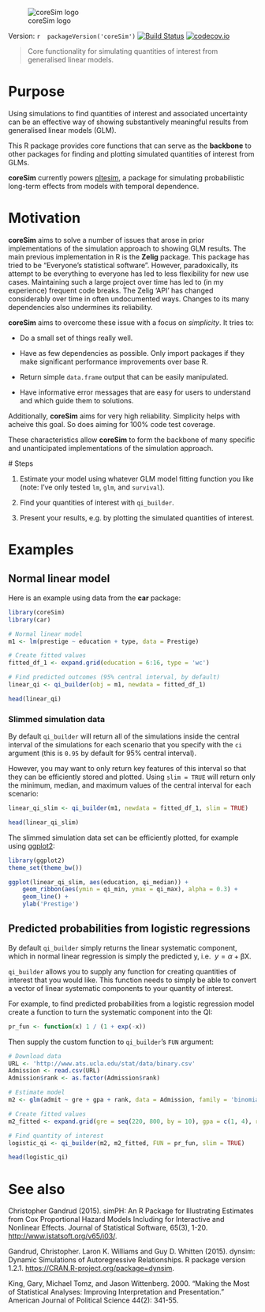 ![coreSim logo](img/coreSim_logo.png)

Version: `r  packageVersion('coreSim')` [![Build Status](https://travis-ci.org/christophergandrud/coreSim.svg?branch=master)](https://travis-ci.org/christophergandrud/coreSim)
[![codecov.io](https://codecov.io/github/christophergandrud/coreSim/coverage.svg?branch=master)](https://codecov.io/github/christophergandrud/coreSim?branch=master)

> Core functionality for simulating quantities of interest from generalised 
linear models.

# Purpose

Using simulations to find quantities of interest and associated uncertainty
can be an effective way of showing substantively meaningful results from 
generalised linear models (GLM). 

This R package provides core functions that can serve as the **backbone** to other
packages for finding and plotting simulated quantities of interest from GLMs. 

**coreSim** currently powers [pltesim](https://github.com/christophergandrud/pltesim), a package for simulating probabilistic long-term effects from models with temporal dependence.

# Motivation

**coreSim** aims to solve a number of issues that arose in prior implementations of 
the simulation approach to showing GLM results. The main previous implementation in R is the **Zelig** package. This package has tried to be "Everyone's statistical software". However, paradoxically, its attempt to be everything to everyone has led to less flexibility for new use cases. Maintaining such a large project over time has led to (in my experience) frequent code breaks. The Zelig 'API' has changed considerably over time in often undocumented ways. Changes to its many dependencies also undermines its reliability. 

**coreSim** aims to overcome these issue with a focus on *simplicity*. It tries to:

- Do a small set of things really well.

- Have as few dependencies as possible. Only import packages if they make significant performance improvements over base R.

- Return simple `data.frame` output that can be easily manipulated. 

- Have informative error messages that are easy for users to understand and which guide them to solutions.

Additionally, **coreSim** aims for very high reliability. Simplicity helps with acheive this goal. So does aiming for 100% code test coverage.

These characteristics allow **coreSim** to form the backbone of many specific and unanticipated implementations of the simulation approach. 

# Steps

1. Estimate your model using whatever GLM model fitting function you like 
(note: I've only tested `lm`, `glm`, and `survival`).

2. Find your quantities of interest with `qi_builder`.

3. Present your results, e.g. by plotting the simulated quantities of 
interest.

# Examples

## Normal linear model 

Here is an example using data from the **car** package:

```r
library(coreSim)
library(car)

# Normal linear model
m1 <- lm(prestige ~ education + type, data = Prestige)

# Create fitted values
fitted_df_1 <- expand.grid(education = 6:16, type = 'wc')

# Find predicted outcomes (95% central interval, by default)
linear_qi <- qi_builder(obj = m1, newdata = fitted_df_1)

head(linear_qi)
```

### Slimmed simulation data

By default `qi_builder` will return all of the simulations inside the central 
interval of the simulations for each scenario that you specify with the `ci` 
argument (this is `0.95` by default for 95% central interval). 

However, you may want to only return key features of this interval so that they
can be efficiently stored and plotted. Using `slim = TRUE` will return only the
minimum, median, and maximum values of the central interval for each scenario:

```r
linear_qi_slim <- qi_builder(m1, newdata = fitted_df_1, slim = TRUE)

head(linear_qi_slim)
```

The slimmed simulation data set can be efficiently plotted, for example using
[ggplot2](http://docs.ggplot2.org/current/):

```r
library(ggplot2)
theme_set(theme_bw())

ggplot(linear_qi_slim, aes(education, qi_median)) +
    geom_ribbon(aes(ymin = qi_min, ymax = qi_max), alpha = 0.3) +
    geom_line() +
    ylab('Prestige')
```

## Predicted probabilities from logistic regressions

By default `qi_builder` simply returns the linear systematic component, which 
in normal linear regression is simply the predicted y, i.e. 
$y = \alpha + \mathrm{\beta X}$.

`qi_builder` allows you to supply any function for creating quantities of 
interest that you would like. This function needs to simply be able to convert
a vector of linear systematic components to your quantity of interest. 

For example, to find predicted probabilities from a logistic regression model
create a function to turn the systematic component into the QI:

```r
pr_fun <- function(x) 1 / (1 + exp(-x))
```

Then supply the custom function to `qi_builder`'s `FUN` argument:

```r
# Download data
URL <- 'http://www.ats.ucla.edu/stat/data/binary.csv'
Admission <- read.csv(URL)
Admission$rank <- as.factor(Admission$rank)

# Estimate model
m2 <- glm(admit ~ gre + gpa + rank, data = Admission, family = 'binomial')

# Create fitted values
m2_fitted <- expand.grid(gre = seq(220, 800, by = 10), gpa = c(1, 4), rank = '4')

# Find quantity of interest
logistic_qi <- qi_builder(m2, m2_fitted, FUN = pr_fun, slim = TRUE)

head(logistic_qi)
```



# See also

Christopher Gandrud (2015). simPH: An R Package for Illustrating Estimates from
Cox Proportional Hazard Models Including for Interactive and Nonlinear Effects.
Journal of Statistical Software, 65(3), 1-20.
<http://www.jstatsoft.org/v65/i03/>.

Gandrud, Christopher. Laron K. Williams and Guy D. Whitten (2015). dynsim: Dynamic
Simulations of Autoregressive Relationships. R package version 1.2.1.
<https://CRAN.R-project.org/package=dynsim>.

King, Gary, Michael Tomz, and Jason Wittenberg. 2000. "Making the Most of 
Statistical Analyses: Improving Interpretation and Presentation." American 
Journal of Political Science 44(2): 341-55.

